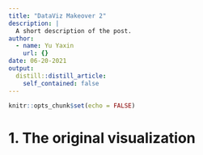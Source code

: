 ```yaml
---
title: "DataViz Makeover 2"
description: |
  A short description of the post.
author:
  - name: Yu Yaxin
    url: {}
date: 06-20-2021
output:
  distill::distill_article:
    self_contained: false
---
```



```r
knitr::opts_chunk$set(echo = FALSE)
```

# 1. The original visualization


